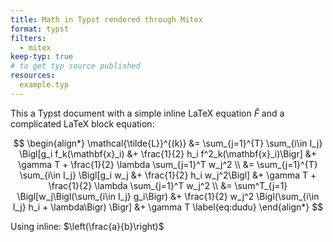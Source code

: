 ```yaml
---
title: Math in Typst rendered through Mitex
format: typst
filters: 
  - mitex
keep-typ: true
# to get typ source published
resources: 
  example.typ
---
```


This a Typst document with a simple inline LaTeX equation $\hat{F}$ and a complicated LaTeX block equation:

$$
\begin{align*}
\mathcal{\tilde{L}}^{(k)}
&= \sum_{j=1}^{T} \sum_{i\in I_j} \Bigl[g_i f_k(\mathbf{x}_i) &+ \frac{1}{2} h_i f^2_k(\mathbf{x}_i)\Bigr] &+ \gamma T + \frac{1}{2} \lambda \sum_{j=1}^T w_j^2 \\
&= \sum_{j=1}^{T} \sum_{i\in I_j} \Bigl[g_i w_j &+ \frac{1}{2} h_i w_j^2\Bigl] &+ \gamma T + \frac{1}{2} \lambda \sum_{j=1}^T w_j^2 \\
&= \sum^T_{j=1} \Bigl[w_j\Bigl(\sum_{i\in I_j} g_i\Bigr) &+ \frac{1}{2} w_j^2 \Bigl(\sum_{i\in I_j} h_i + \lambda\Bigr) \Bigr] &+ \gamma T  \label{eq:dudu}
\end{align*}
$$

Using inline: $\left(\frac{a}{b}\right)$